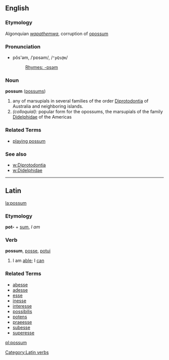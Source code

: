 ==English==
===Etymology===
Algonquian ''[[wapathemwa]]'', corruption of [[opossum]]
===Pronunciation=== 
*pŏs'əm, /ˈpɒsəm/, /<tt>"pQs@m</tt>/
*:[[Rhymes:English:-ɒsəm|Rhymes: -ɒsəm]]

===Noun===
'''possum''' ([[possums]])

# any of marsupials in several families of the order [[Diprotodontia]] of Australia and neighboring islands.
# ''(colloquial):'' popular form for the opossums, the marsupials of the family [[Didelphidae]] of the Americas

===Related Terms===
*[[playing possum]]

===See also===
*[[w:Diprotodontia]]
*[[w:Didelphidae]]
----
==Latin==
[[la:possum]]
[[Category:Latin verbs]]
===Etymology===
'''pot-''' + [[sum]], ''I am''
===Verb===
'''possum''', [[posse]], [[potui]]
#I am [[able]]; I [[can]]
===Related Terms===
*[[abesse]]
*[[adesse]]
*[[esse]]
*[[inesse]]
*[[interesse]]
*[[possibilis]]
*[[potens]]
*[[praeesse]]
*[[subesse]]
*[[superesse]]
<!-- add see also: opossum (don't think its related), possum is an old term of endearment in aus too -->

[[pl:possum]]